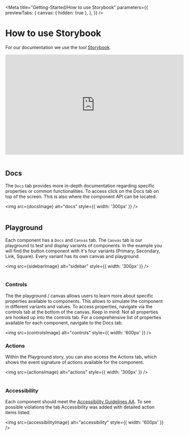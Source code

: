 
<Meta
  title="Getting-Started/How to use Storybook"
  parameters={{
    previewTabs: {
      canvas: { hidden: true },
    },
  }}
/>

# How to use Storybook

For our documentation we use the tool [Storybook](https://storybook.js.org/).

<iframe
  width="560"
  height="315"
  src="https://www.youtube.com/embed/p-LFh5Y89eM"
  title="YouTube video player"
  frameBorder="0"
  allow="accelerometer; autoplay; clipboard-write; encrypted-media; gyroscope; picture-in-picture"
  allowFullScreen
></iframe>
<br />
<br />

## Docs

The `Docs` tab provides more in-depth documentation regarding specific properties or common functionalities.
To access click on the Docs tab on top of the screen. This is also where the component API can be located.


<img src={docsImage} alt="docs" style={{ width: '300px' }} />
<br />
<br />

## Playground

Each component has a `Docs` and `Canvas` tab. The `Canvas` tab is our playground to test and display variants of components.
In the example you will find the button component with it's four variants (Primary, Secondary, Link, Square). Every variant has its own canvas and playground.


<img src={sidebarImage} alt="sidebar" style={{ width: '300px' }} />
<br />
<br />

### Controls

The the playground / canvas allows users to learn more about specific properties available to components.
This allows to simulate the component in different variants and values.
To access properties, navigate via the controls tab at the bottom of the canvas.
Keep in mind: Not all properties are hooked up into the controls tab.
For a comprehensive list of properties available for each component, navigate to the Docs tab.


<img src={controlsImage} alt="controls" style={{ width: '600px' }} />
<br />

### Actions

Within the Playground story, you can also access the Actions tab, which shows the event signature of actions available for the component.


<img src={actionsImage} alt="actions" style={{ width: '300px' }} />
<br />
<br />

### Accessibility

Each component should meet the [Accessibility Guidelines AA](https://www.w3.org/WAI/WCAG2AA-Conformance). To see possible violations the tab Accessibility was added with detailed action items listed.


<img src={accessibilityImage} alt="accessibility" style={{ width: '600px' }} />
<br />
<br />
